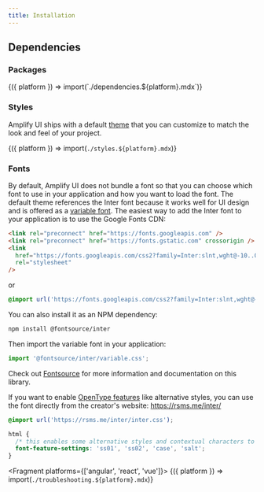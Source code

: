 ```yaml
---
title: Installation
---
```



## Dependencies

### Packages

<Fragment>
  {({ platform }) => import(`./dependencies.${platform}.mdx`)}
</Fragment>

### Styles

Amplify UI ships with a default [theme](/theme) that you can customize to match the look and feel of your project.

<Fragment>{({ platform }) => import(`./styles.${platform}.mdx`)}</Fragment>

### Fonts

By default, Amplify UI does not bundle a font so that you can choose which font to use in your application and how you want to load the font. The default theme references the Inter font because it works well for UI design and is offered as a [variable font](https://developer.mozilla.org/en-US/docs/Web/CSS/CSS_Fonts/Variable_Fonts_Guide). The easiest way to add the Inter font to your application is to use the Google Fonts CDN:

```html
<link rel="preconnect" href="https://fonts.googleapis.com" />
<link rel="preconnect" href="https://fonts.gstatic.com" crossorigin />
<link
  href="https://fonts.googleapis.com/css2?family=Inter:slnt,wght@-10..0,100..900&display=swap"
  rel="stylesheet"
/>
```

or

```css
@import url('https://fonts.googleapis.com/css2?family=Inter:slnt,wght@-10..0,100..900&display=swap');
```

You can also install it as an NPM dependency:

```bash
npm install @fontsource/inter
```

Then import the variable font in your application:

```javascript
import '@fontsource/inter/variable.css';
```

Check out [Fontsource](https://fontsource.org/) for more information and documentation on this library.

If you want to enable [OpenType features](https://rsms.me/inter/#features) like alternative styles, you can use the font directly from the creator's website: https://rsms.me/inter/

```css
@import url('https://rsms.me/inter/inter.css');

html {
  /* this enables some alternative styles and contextual characters to the font */
  font-feature-settings: 'ss01', 'ss02', 'case', 'salt';
}
```

<Fragment platforms={['angular', 'react', 'vue']}>
  {({ platform }) => import(`./troubleshooting.${platform}.mdx`)}
</Fragment>
